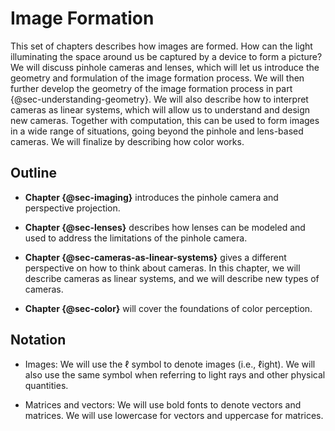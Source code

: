 # Image Formation {#sec-image-formation}

This set of chapters describes how images are formed. How can the light illuminating the space around us be captured by a device to form a picture? We will discuss pinhole cameras and lenses, which will let us introduce the geometry and formulation of the image formation process. We will then further develop the geometry of the image formation process in part {@sec-understanding-geometry}. We will also describe how to interpret cameras as linear systems, which will allow us to understand and design new cameras. Together with computation, this can be used to form images in a wide range of situations, going beyond the pinhole and lens-based cameras. We will finalize by describing how color works.

## Outline

- **Chapter {@sec-imaging}** introduces the pinhole camera and perspective projection.

- **Chapter {@sec-lenses}** describes how lenses can be modeled and used to address the limitations of the pinhole camera.

- **Chapter {@sec-cameras-as-linear-systems}** gives a different perspective on how to think about cameras. In this chapter, we will describe cameras as linear systems, and we will describe new types of cameras.

- **Chapter {@sec-color}** will cover the foundations of color perception.

## Notation

- Images: We will use the $\ell$ symbol to denote images (i.e., $\ell$ight). We will also use the same symbol when referring to light rays and other physical quantities.

- Matrices and vectors: We will use bold fonts to denote vectors and matrices. We will use lowercase for vectors and uppercase for matrices.